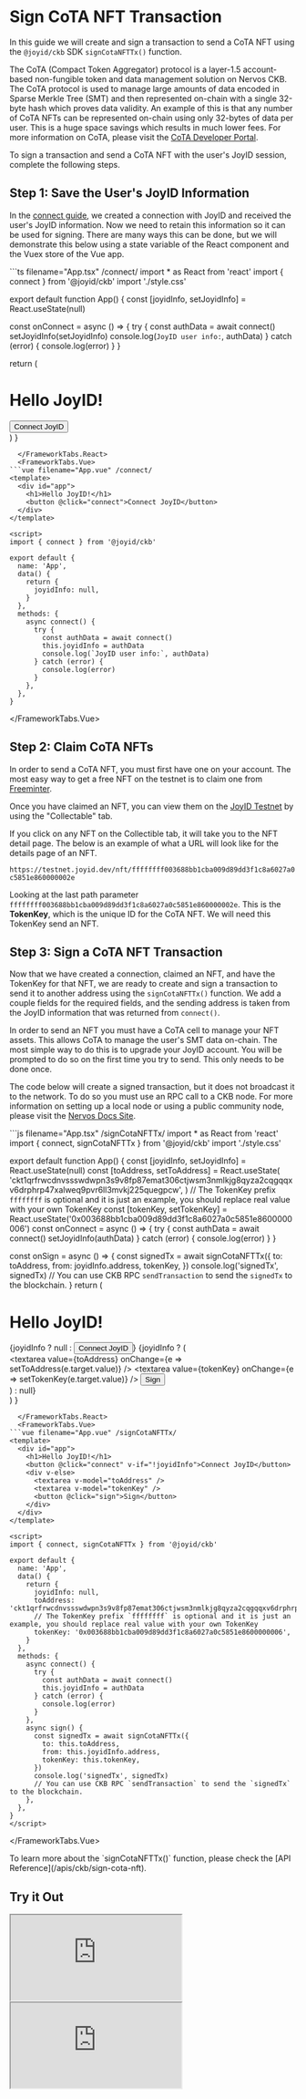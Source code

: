 # Sign CoTA NFT Transaction

In this guide we will create and sign a transaction to send a CoTA NFT using the `@joyid/ckb` SDK `signCotaNFTTx()` function.

The CoTA (Compact Token Aggregator) protocol is a layer-1.5 account-based non-fungible token and data management solution on Nervos CKB. The CoTA protocol is used to manage large amounts of data encoded in Sparse Merkle Tree (SMT) and then represented on-chain with a single 32-byte hash which proves data validity. An example of this is that any number of CoTA NFTs can be represented on-chain using only 32-bytes of data per user. This is a huge space savings which results in much lower fees. For more information on CoTA, please visit the [CoTA Developer Portal](https://www.cotadev.io/).

To sign a transaction and send a CoTA NFT with the user's JoyID session, complete the following steps.

## Step 1: Save the User's JoyID Information

In the [connect guide](/guide/ckb/connect), we created a connection with JoyID and received the user's JoyID information. Now we need to retain this information so it can be used for signing. There are many ways this can be done, but we will demonstrate this below using a state variable of the React component and the Vuex store of the Vue app.


<FrameworkTabs>
  <FrameworkTabs.React>
```ts filename="App.tsx" /connect/
import * as React from 'react'
import { connect } from '@joyid/ckb'
import './style.css'

export default function App() {
  const [joyidInfo, setJoyidInfo] = React.useState(null)

  const onConnect = async () => {
    try {
      const authData = await connect()
      setJoyidInfo(setJoyidInfo)
      console.log(`JoyID user info:`, authData)
    } catch (error) {
      console.log(error)
    }
  }

  return (
    <div>
      <h1>Hello JoyID!</h1>
      <button onClick={onConnect}>Connect JoyID</button>
    </div>
  )
}
```
  </FrameworkTabs.React>
  <FrameworkTabs.Vue>
```vue filename="App.vue" /connect/
<template>
  <div id="app">
    <h1>Hello JoyID!</h1>
    <button @click="connect">Connect JoyID</button>
  </div>
</template>

<script>
import { connect } from '@joyid/ckb'

export default {
  name: 'App',
  data() {
    return {
      joyidInfo: null,
    }
  },
  methods: {
    async connect() {
      try {
        const authData = await connect()
        this.joyidInfo = authData
        console.log(`JoyID user info:`, authData)
      } catch (error) {
        console.log(error)
      }
    },
  },
}
```
  </FrameworkTabs.Vue>
</FrameworkTabs>

## Step 2: Claim CoTA NFTs

In order to send a CoTA NFT, you must first have one on your account. The most easy way to get a free NFT on the testnet is to claim one from [Freeminter](https://free.nftbox.me/).

Once you have claimed an NFT, you can view them on the [JoyID Testnet](https://testnet.joyid.dev/) by using the "Collectable" tab. 

If you click on any NFT on the Collectible tab, it will take you to the NFT detail page. The below is an example of what a URL will look like for the details page of an NFT.

`https://testnet.joyid.dev/nft/ffffffff003688bb1cba009d89dd3f1c8a6027a0c5851e860000002e`

Looking at the last path parameter `ffffffff003688bb1cba009d89dd3f1c8a6027a0c5851e860000002e`. This is the **TokenKey**, which is the unique ID for the CoTA NFT. We will need this TokenKey send an NFT.

## Step 3: Sign a CoTA NFT Transaction

Now that we have created a connection, claimed an NFT, and have the TokenKey for that NFT, we are ready to create and sign a transaction to send it to another address using the `signCotaNFTTx()` function. We add a couple fields for the required fields, and the sending address is taken from the JoyID information that was returned from `connect()`.


<Callout emoji="ℹ️" type="info">
In order to send an NFT you must have a CoTA cell to manage your NFT assets. This allows CoTA to manage the user's SMT data on-chain. The most simple way to do this is to upgrade your JoyID account. You will be prompted to do so on the first time you try to send. This only needs to be done once.
</Callout>

The code below will create a signed transaction, but it does not broadcast it to the network. To do so you must use an RPC call to a CKB node. For more information on setting up a local node or using a public community node, please visit the [Nervos Docs Site](https://docs.nervos.org/).

<FrameworkTabs>
  <FrameworkTabs.React>
```js filename="App.tsx" /signCotaNFTTx/
import * as React from 'react'
import { connect, signCotaNFTTx } from '@joyid/ckb'
import './style.css'

export default function App() {
  const [joyidInfo, setJoyidInfo] = React.useState(null)
  const [toAddress, setToAddress] = React.useState(
    'ckt1qrfrwcdnvssswdwpn3s9v8fp87emat306ctjwsm3nmlkjg8qyza2cqgqqxv6drphrp47xalweq9pvr6ll3mvkj225quegpcw',
  )
  // The TokenKey prefix `ffffffff` is optional and it is just an example, you should replace real value with your own TokenKey
  const [tokenKey, setTokenKey] = React.useState('0x003688bb1cba009d89dd3f1c8a6027a0c5851e8600000006')
  const onConnect = async () => {
    try {
      const authData = await connect()
      setJoyidInfo(authData)
    } catch (error) {
      console.log(error)
    }
  }

  const onSign = async () => {
    const signedTx = await signCotaNFTTx({
      to: toAddress,
      from: joyidInfo.address,
      tokenKey,
    })
    console.log('signedTx', signedTx)
    // You can use CKB RPC `sendTransaction` to send the `signedTx` to the blockchain.
  }
  return (
    <div>
      <h1>Hello JoyID!</h1>
      {joyidInfo ? null : <button onClick={onConnect}>Connect JoyID</button>}
      {joyidInfo ? (
        <div>
          <textarea value={toAddress} onChange={e => setToAddress(e.target.value)} />
          <textarea value={tokenKey} onChange={e => setTokenKey(e.target.value)} />
          <button onClick={onSign}>Sign</button>
        </div>
      ) : null}
    </div>
  )
}
```
  </FrameworkTabs.React>
  <FrameworkTabs.Vue>
```vue filename="App.vue" /signCotaNFTTx/
<template>
  <div id="app">
    <h1>Hello JoyID!</h1>
    <button @click="connect" v-if="!joyidInfo">Connect JoyID</button>
    <div v-else>
      <textarea v-model="toAddress" />
      <textarea v-model="tokenKey" />
      <button @click="sign">Sign</button>
    </div>
  </div>
</template>

<script>
import { connect, signCotaNFTTx } from '@joyid/ckb'

export default {
  name: 'App',
  data() {
    return {
      joyidInfo: null,
      toAddress: 'ckt1qrfrwcdnvssswdwpn3s9v8fp87emat306ctjwsm3nmlkjg8qyza2cqgqqxv6drphrp47xalweq9pvr6ll3mvkj225quegpcw',
      // The TokenKey prefix `ffffffff` is optional and it is just an example, you should replace real value with your own TokenKey
      tokenKey: '0x003688bb1cba009d89dd3f1c8a6027a0c5851e8600000006',
    }
  },
  methods: {
    async connect() {
      try {
        const authData = await connect()
        this.joyidInfo = authData
      } catch (error) {
        console.log(error)
      }
    },
    async sign() {
      const signedTx = await signCotaNFTTx({
        to: this.toAddress,
        from: this.joyidInfo.address,
        tokenKey: this.tokenKey,
      })
      console.log('signedTx', signedTx)
      // You can use CKB RPC `sendTransaction` to send the `signedTx` to the blockchain.
    },
  },
}
</script>
```
  </FrameworkTabs.Vue>
</FrameworkTabs>

<Callout emoji="ℹ️" type="info">
To learn more about the `signCotaNFTTx()` function, please check the [API Reference](/apis/ckb/sign-cota-nft).
</Callout>


## Try it Out

<FrameworkTabs>
  <FrameworkTabs.React>
    <iframe  className="sandbox" src="https://stackblitz.com/edit/react-joyid-ckb-sign-nft-tx?embed=1&file=App.tsx&view=preview" ></iframe>
  </FrameworkTabs.React>
  <FrameworkTabs.Vue>
    <iframe  className="sandbox" src="https://stackblitz.com/edit/vue-joyid-ckb-sign-nft-tx?embed=1&file=App.vue&view=preview" ></iframe>
  </FrameworkTabs.Vue>
</FrameworkTabs>
